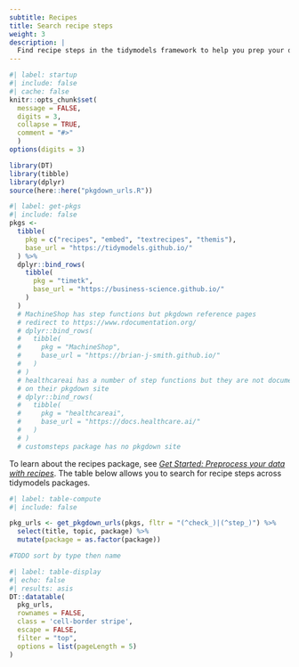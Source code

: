 ```yaml
---
subtitle: Recipes
title: Search recipe steps
weight: 3
description: | 
  Find recipe steps in the tidymodels framework to help you prep your data for modeling.
---
```


```r
#| label: startup
#| include: false
#| cache: false
knitr::opts_chunk$set(
  message = FALSE,
  digits = 3,
  collapse = TRUE,
  comment = "#>"
  )
options(digits = 3)

library(DT)
library(tibble)
library(dplyr)
source(here::here("pkgdown_urls.R"))
```

```r
#| label: get-pkgs
#| include: false
pkgs <- 
  tibble(
    pkg = c("recipes", "embed", "textrecipes", "themis"), 
    base_url = "https://tidymodels.github.io/"
  ) %>% 
  dplyr::bind_rows(
    tibble(
      pkg = "timetk", 
      base_url = "https://business-science.github.io/"
    )
  ) 
  # MachineShop has step functions but pkgdown reference pages 
  # redirect to https://www.rdocumentation.org/
  # dplyr::bind_rows(
  #   tibble(
  #     pkg = "MachineShop", 
  #     base_url = "https://brian-j-smith.github.io/"
  #   ) 
  # ) 
  # healthcareai has a number of step functions but they are not documented
  # on their pkgdown site
  # dplyr::bind_rows(
  #   tibble(
  #     pkg = "healthcareai", 
  #     base_url = "https://docs.healthcare.ai/"
  #   ) 
  # )
  # customsteps package has no pkgdown site
```

To learn about the recipes package, see [*Get Started: Preprocess your data with recipes*](/start/recipes/). The table below allows you to search for recipe steps across tidymodels packages.

```r
#| label: table-compute
#| include: false

pkg_urls <- get_pkgdown_urls(pkgs, fltr = "(^check_)|(^step_)") %>% 
  select(title, topic, package) %>% 
  mutate(package = as.factor(package))

#TODO sort by type then name

```

```r
#| label: table-display
#| echo: false
#| results: asis
DT::datatable(
  pkg_urls,
  rownames = FALSE,
  class = 'cell-border stripe',
  escape = FALSE,
  filter = "top",
  options = list(pageLength = 5)
)
```
